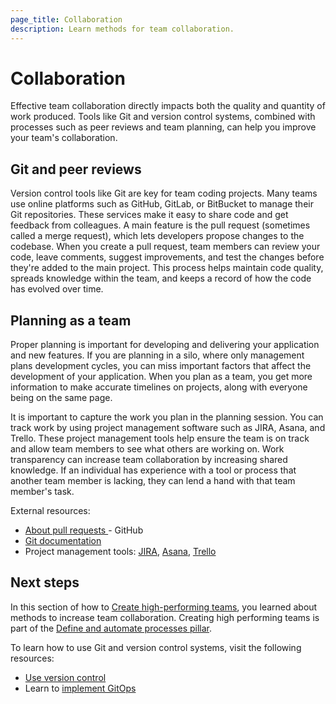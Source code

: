 ```yaml
---
page_title: Collaboration
description: Learn methods for team collaboration.
---
```


# Collaboration

Effective team collaboration directly impacts both the quality and quantity of work produced. Tools like Git and version control systems, combined with processes such as peer reviews and team planning, can help you improve your team's collaboration.

## Git and peer reviews

Version control tools like Git are key for team coding projects. Many teams use online platforms such as GitHub, GitLab, or BitBucket to manage their Git repositories. These services make it easy to share code and get feedback from colleagues. A main feature is the pull request (sometimes called a merge request), which lets developers propose changes to the codebase. When you create a pull request, team members can review your code, leave comments, suggest improvements, and test the changes before they're added to the main project. This process helps maintain code quality, spreads knowledge within the team, and keeps a record of how the code has evolved over time.

## Planning as a team

Proper planning is important for developing and delivering your application and new features. If you are planning in a silo, where only management plans development cycles, you can miss important factors that affect the development of your application. When you plan as a team, you get more information to make accurate timelines on projects, along with everyone being on the same page.

It is important to capture the work you plan in the planning session. You can track work by using project management software such as JIRA, Asana, and Trello. These project management tools help ensure the team is on track and allow team members to see what others are working on. Work transparency can increase team collaboration by increasing shared knowledge. If an individual has experience with a tool or process that another team member is lacking, they can lend a hand with that team member's task.

External resources:

- [About pull requests ](https://docs.github.com/en/pull-requests/collaborating-with-pull-requests/proposing-changes-to-your-work-with-pull-requests/about-pull-requests#:~:text=A%20pull%20request%20is%20a,changes%20into%20the%20main%20codebase.) - GitHub
- [Git documentation](https://git-scm.com/doc)
- Project management tools: [JIRA](https://www.atlassian.com/software/jira), [Asana](https://asana.com/), [Trello](https://trello.com/)

## Next steps

In this section of how to [Create high-performing teams](/well-architected-framework/define-and-automate-processes/build-culture/create-high-performing-teams), you learned about methods to increase team collaboration. Creating high performing teams is part of the [Define and automate processes pillar](/well-architected-framework/define-and-automate-processes).

To learn how to use Git and version control systems, visit the following resources:
- [Use version control](/well-architected-framework/define-and-automate-processes/define/version-control)
- Learn to [implement GitOps](/well-architected-framework/define-and-automate-processes/process-automation/gitops)